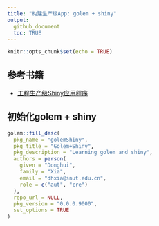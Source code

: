 ```yaml
---
title: "构建生产级App: golem + shiny"
output: 
  github_document
  toc: TRUE
---
```


```r
knitr::opts_chunk$set(echo = TRUE)
```

## 参考书籍

- [工程生产级Shiny应用程序](https://engineering-shiny.org/index.html)


## 初始化golem + shiny

```r
golem::fill_desc(
  pkg_name = "golemShiny",
  pkg_title = "Golem+Shiny",
  pkg_description = "Learning golem and shiny",
  authors = person(
    given = "Donghui",
    family = "Xia",
    email = "dhxia@snut.edu.cn",
    role = c("aut", "cre")
  ),
  repo_url = NULL,
  pkg_version = "0.0.0.9000",
  set_options = TRUE
)


```
